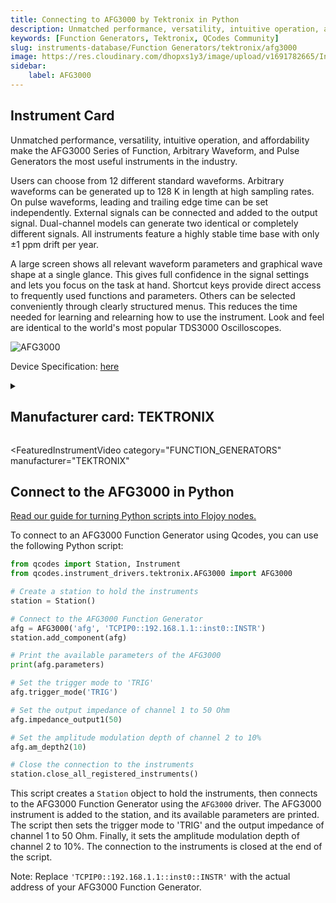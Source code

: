 ```yaml
---
title: Connecting to AFG3000 by Tektronix in Python
description: Unmatched performance, versatility, intuitive operation, and affordability make the AFG3000 Series of Function, Arbitrary Waveform, and Pulse Generators the most useful instruments in the industry.  Users can choose from 12 different standard waveforms. Arbitrary waveforms can be generated up to 128 K in length at high sampling rates. On pulse waveforms, leading and trailing edge time can be set independently. External signals can be connected and added to the output signal. Dual-channel models can generate two identical or completely different signals. All instruments feature a highly stable time base with only ±1 ppm drift per year.  A large screen shows all relevant waveform parameters and graphical wave shape at a single glance. This gives full confidence in the signal settings and lets you focus on the task at hand. Shortcut keys provide direct access to frequently used functions and parameters. Others can be selected conveniently through clearly structured menus. This reduces the time needed for learning and relearning how to use the instrument. Look and feel are identical to the world's most popular TDS3000 Oscilloscopes.
keywords: [Function Generators, Tektronix, QCodes Community] 
slug: instruments-database/Function Generators/tektronix/afg3000 
image: https://res.cloudinary.com/dhopxs1y3/image/upload/v1691782665/Instruments/Function%20Generators/AFG3000/AFG3000.webp
sidebar:
    label: AFG3000 
---
```



## Instrument Card

Unmatched performance, versatility, intuitive operation, and affordability make the AFG3000 Series of Function, Arbitrary Waveform, and Pulse Generators the most useful instruments in the industry.

Users can choose from 12 different standard waveforms. Arbitrary waveforms can be generated up to 128 K in length at high sampling rates. On pulse waveforms, leading and trailing edge time can be set independently. External signals can be connected and added to the output signal. Dual-channel models can generate two identical or completely different signals. All instruments feature a highly stable time base with only ±1 ppm drift per year.

A large screen shows all relevant waveform parameters and graphical wave shape at a single glance. This gives full confidence in the signal settings and lets you focus on the task at hand. Shortcut keys provide direct access to frequently used functions and parameters. Others can be selected conveniently through clearly structured menus. This reduces the time needed for learning and relearning how to use the instrument. Look and feel are identical to the world's most popular TDS3000 Oscilloscopes.

![AFG3000](https://res.cloudinary.com/dhopxs1y3/image/upload/v1691782665/Instruments/Function%20Generators/AFG3000/AFG3000.webp)

Device Specification: [here](https://download.tek.com/datasheet/AFG3000_Series_Arbitrary-Function_Generators_Datasheet_76W-18656-5.pdf)

<details style={{ marginTop: "15px"}}>
<summary><h2 style={{display:'inline'}}>Manufacturer card: TEKTRONIX</h2></summary>

![TEKTRONIX](https://res.cloudinary.com/dhopxs1y3/image/upload/v1692806108/Instruments/Vendor%20Logos/Tektronix.png)

Tektronix, Inc., historically widely known as Tek, is an American company best known for manufacturing test and measurement devices such as [oscilloscopes](https://en.wikipedia.org/wiki/Oscilloscope), [logic analyzers](https://en.wikipedia.org/wiki/Logic_analyzer), and video and mobile test protocol equipment.

- Headquarters: USA
- Yearly Revenue (millions, USD): 5800
- Vendor Website: [here](https://www.tek.com/en)

</details>


<FeaturedInstrumentVideo
  category="FUNCTION_GENERATORS"
  manufacturer="TEKTRONIX"
></FeaturedInstrumentVideo>

## Connect to the AFG3000 in Python

[Read our guide for turning Python scripts into Flojoy nodes.](https://docs.flojoy.ai/contribution/blocks/custom-flojoy-block/)



<Tabs>
<TabItem value="Flojoy" label="Flojoy" className="flojoy-instrument-tabs">

<NodeCardCollection category="FUNCTION_GENERATORS" manufacturer="Tektronix"></NodeCardCollection>

</TabItem>
<TabItem value="QCodes Community" label="QCodes Community">

To connect to an AFG3000 Function Generator using Qcodes, you can use the following Python script:

```python
from qcodes import Station, Instrument
from qcodes.instrument_drivers.tektronix.AFG3000 import AFG3000

# Create a station to hold the instruments
station = Station()

# Connect to the AFG3000 Function Generator
afg = AFG3000('afg', 'TCPIP0::192.168.1.1::inst0::INSTR')
station.add_component(afg)

# Print the available parameters of the AFG3000
print(afg.parameters)

# Set the trigger mode to 'TRIG'
afg.trigger_mode('TRIG')

# Set the output impedance of channel 1 to 50 Ohm
afg.impedance_output1(50)

# Set the amplitude modulation depth of channel 2 to 10%
afg.am_depth2(10)

# Close the connection to the instruments
station.close_all_registered_instruments()
```

This script creates a `Station` object to hold the instruments, then connects to the AFG3000 Function Generator using the `AFG3000` driver. The AFG3000 instrument is added to the station, and its available parameters are printed. The script then sets the trigger mode to 'TRIG' and the output impedance of channel 1 to 50 Ohm. Finally, it sets the amplitude modulation depth of channel 2 to 10%. The connection to the instruments is closed at the end of the script.

Note: Replace `'TCPIP0::192.168.1.1::inst0::INSTR'` with the actual address of your AFG3000 Function Generator.

</TabItem>
</Tabs>